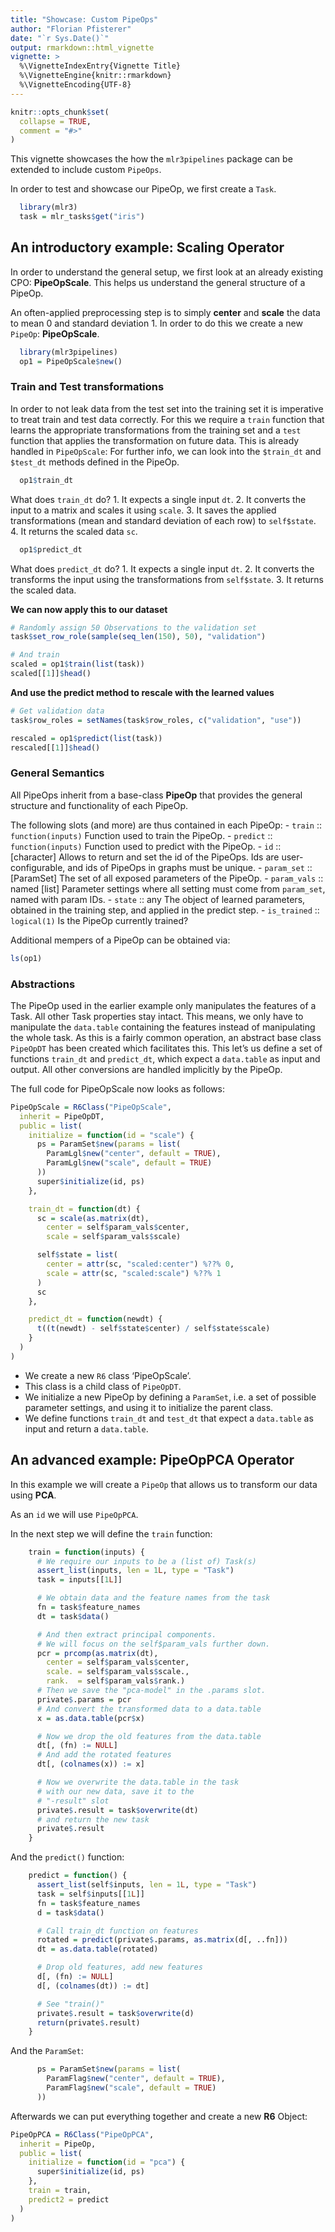 ```yaml
---
title: "Showcase: Custom PipeOps"
author: "Florian Pfisterer"
date: "`r Sys.Date()`"
output: rmarkdown::html_vignette
vignette: >
  %\VignetteIndexEntry{Vignette Title}
  %\VignetteEngine{knitr::rmarkdown}
  %\VignetteEncoding{UTF-8}
---
```


```r
knitr::opts_chunk$set(
  collapse = TRUE,
  comment = "#>"
)
```


This vignette showcases the how the `mlr3pipelines` package can be extended to 
include custom `PipeOps`.

In order to test and showcase our PipeOp, we first create a `Task`.
```r
  library(mlr3)
  task = mlr_tasks$get("iris")
```


## An introductory example: Scaling Operator

In order to understand the general setup, we first look at an already existing 
CPO:  **PipeOpScale**. This helps us understand the general structure of a 
PipeOp.

An often-applied preprocessing step is to simply **center** and **scale** the data to mean $0$ and standard deviation $1$. In order to do this we create a new `PipeOp`: **PipeOpScale**.

```r
  library(mlr3pipelines)
  op1 = PipeOpScale$new()
```

### Train and Test transformations 

In order to not leak data from the test set into the training set it is imperative to treat train and test data correctly. For this we require a 
`train` function  that learns the appropriate transformations from the training set and a `test` function that applies the transformation on future data.
This is already handled in `PipeOpScale`:
For further info, we can look into the `$train_dt` and `$test_dt` methods defined in the PipeOp.

```r
  op1$train_dt
```

What does `train_dt` do?
  1. It expects a single input `dt`.
  2. It converts the input to a matrix and scales it using `scale`.
  3. It saves the applied transformations (mean and standard 
     deviation of each row) to `self$state`.
  4. It returns the scaled data `sc`.


```r
  op1$predict_dt
```

What does `predict_dt` do?
  1. It expects a single input `dt`.
  2. It converts the transforms the input using the transformations 
     from `self$state`.
  3. It returns the scaled data.

**We can now apply this to our dataset**

```r
# Randomly assign 50 Observations to the validation set
task$set_row_role(sample(seq_len(150), 50), "validation")

# And train
scaled = op1$train(list(task))
scaled[[1]]$head()
```

**And use the predict method to rescale with the learned values**

```r
# Get validation data
task$row_roles = setNames(task$row_roles, c("validation", "use"))

rescaled = op1$predict(list(task))
rescaled[[1]]$head()
```

### General Semantics

All PipeOps inherit from a base-class **PipeOp** that provides the general 
structure and functionality of each PipeOp.

The following slots (and more) are thus contained in each PipeOp:
- `train`                 :: `function(inputs)`
  Function used to train the PipeOp.
- `predict`               :: `function(inputs)`
  Function used to predict with the PipeOp.
- `id`                         :: [character]
  Allows to return and set the id of the PipeOps. Ids are user-configurable, and ids of PipeOps in graphs must be unique.
- `param_set`                  :: [ParamSet]
  The set of all exposed parameters of the PipeOp.
- `param_vals`                   :: named [list]
  Parameter settings where all setting must come from `param_set`, named with param IDs.
- `state`                      :: any
  The object of learned parameters, obtained in the training step, and applied in the predict step.
- `is_trained`                 :: `logical(1)`
  Is the PipeOp currently trained?


Additional mempers of a PipeOp can be obtained via: 

```r
ls(op1)
```

### Abstractions

The PipeOp used in the earlier example only manipulates the features of a Task. All other Task properties stay intact. This means, we only have to
manipulate the `data.table` containing the features instead of manipulating
the whole task.
As this is a fairly common operation, an abstract base class `PipeOpDT` 
has been created which facilitates this.
This let's us define a set of functions `train_dt` and `predict_dt`, which 
expect a `data.table` as input and output. All other conversions are handled implicitly by the PipeOp.

The full code for PipeOpScale now looks as follows:

```r
PipeOpScale = R6Class("PipeOpScale",
  inherit = PipeOpDT,
  public = list(
    initialize = function(id = "scale") {
      ps = ParamSet$new(params = list(
        ParamLgl$new("center", default = TRUE),
        ParamLgl$new("scale", default = TRUE)
      ))
      super$initialize(id, ps)
    },

    train_dt = function(dt) {
      sc = scale(as.matrix(dt),
        center = self$param_vals$center,
        scale = self$param_vals$scale)

      self$state = list(
        center = attr(sc, "scaled:center") %??% 0,
        scale = attr(sc, "scaled:scale") %??% 1
      )
      sc
    },

    predict_dt = function(newdt) {
      t((t(newdt) - self$state$center) / self$state$scale)
    }
  )
)
```

* We create a new `R6` class 'PipeOpScale'.
* This class is a child class of `PipeOpDT`.
* We initialize a new PipeOp by defining a `ParamSet`, i.e. a set of possible
  parameter settings, and using it to initialize the parent class.
* We define functions `train_dt` and `test_dt` that expect a `data.table` as 
  input and return a `data.table`.



## An advanced example: PipeOpPCA Operator

In this example we will create a `PipeOp` that allows us to transform our data using **PCA**.

As an `id` we will use `PipeOpPCA`.

In the next step we will define the `train` function:

```r
    train = function(inputs) {
      # We require our inputs to be a (list of) Task(s)
      assert_list(inputs, len = 1L, type = "Task")
      task = inputs[[1L]]

      # We obtain data and the feature names from the task
      fn = task$feature_names
      dt = task$data()

      # And then extract principal components.
      # We will focus on the self$param_vals further down.
      pcr = prcomp(as.matrix(dt),
        center = self$param_vals$center,
        scale. = self$param_vals$scale.,
        rank.  = self$param_vals$rank.)
      # Then we save the "pca-model" in the .params slot.
      private$.params = pcr
      # And convert the transformed data to a data.table
      x = as.data.table(pcr$x)

      # Now we drop the old features from the data.table
      dt[, (fn) := NULL]
      # And add the rotated features
      dt[, (colnames(x)) := x]

      # Now we overwrite the data.table in the task
      # with our new data, save it to the
      # "-result" slot
      private$.result = task$overwrite(dt)
      # and return the new task
      private$.result
    }
```

And the `predict()` function:

```r
    predict = function() {
      assert_list(self$inputs, len = 1L, type = "Task")
      task = self$inputs[[1L]]
      fn = task$feature_names
      d = task$data()

      # Call train_dt function on features
      rotated = predict(private$.params, as.matrix(d[, ..fn]))
      dt = as.data.table(rotated)

      # Drop old features, add new features
      d[, (fn) := NULL]
      d[, (colnames(dt)) := dt]

      # See "train()"
      private$.result = task$overwrite(d)
      return(private$.result)
    }
```

And the `ParamSet`:

```r
      ps = ParamSet$new(params = list(
        ParamFlag$new("center", default = TRUE),
        ParamFlag$new("scale", default = TRUE)
      ))
```

Afterwards we can put everything together and create a new **R6** Object:


```r
PipeOpPCA = R6Class("PipeOpPCA",
  inherit = PipeOp,
  public = list(
    initialize = function(id = "pca") {
      super$initialize(id, ps)
    },
    train = train,
    predict2 = predict
  )
)
```
